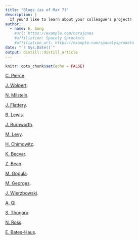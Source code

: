 ```yaml
---
title: "Blogs (as of Mar 7)"
description: |
  If you'd like to learn about your colleague's project!
author:
  - name: E. Song
    #url: https://example.com/norajones
    #affiliation: Spacely Sprockets
    #affiliation_url: https://example.com/spacelysprokets
date: "`r Sys.Date()`"
output: distill::distill_article
---
```


```r
knitr::opts_chunk$set(echo = FALSE)
```


[C. Pierce](https://rpubs.com/cmpierce). 


[J. Wolpert](https://rpubs.com/wolpert561).


[N. Milstein](https://rpubs.com/nmilstein).


[J. Flattery](https://rpubs.com/jflattery).


[B. Lewis](https://rpubs.com/Rutherford_B_Crazy).


[J. Burnworth](https://rpubs.com/burnworthj).


[M. Levy](https://mlev-dacss-blog.netlify.app/blog/).


[H. Chimowitz](https://rpubs.com/Hannah_Chimowitz).


[K. Becvar](https://rpubs.com/kbec).


[Z. Bean](https://rpubs.com/bean22z).


[M. Gogula](https://rpubs.com/Manikanta).


[M. Georges](https://rpubs.com/MeganGeorges/DACSS697).


[J. Wierzbowski](https://rpubs.com/JWiz).


[A. Qi](https://rpubs.com/alexdqi).


[S. Thogaru](https://sathvikthogaru.netlify.app).

[N. Ross](https://rpubs.com/njross).

[E. Bates-Haus](https://rpubs.com/lbateshaus).






